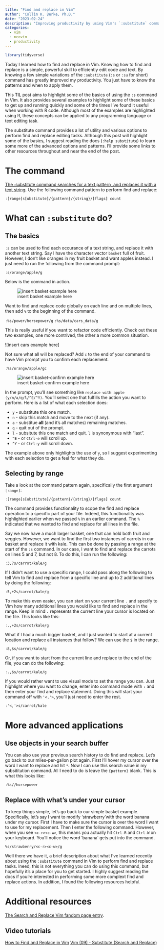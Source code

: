 ```yaml
---
title: "Find and replace in Vim"
author: "Collin K. Berke, Ph.D."
date: "2023-02-24"
description: "Improving productivity by using Vim's `:substitute` command"
categories:
  - vim
  - neovim
  - productivity
---
```


```r
library(tidyverse)
```

Today I learned how to find and replace in Vim. Knowing how to find and replace is a simple, powerful skill to efficiently edit code and text. By knowing a few simple variations of the `:substitute` (`:s` or `:su` for short) command has greatly improved my productivity. You just have to know the patterns and when to apply them.

This TIL post aims to highlight some of the basics of using the `:s` command in Vim. It also provides several examples to highlight some of these basics to get up and running quickly and some of the times I've found it useful when working with R code. Although most of the examples are highlighted using R, these concepts can be applied to any programming language or text editing task. 

The substitute command provides a lot of utility and various options to perform find and replace editing tasks. Although this post will highlight some of the basics, I suggest reading the docs (`:help substitute`) to learn some more of the advanced options and patterns. I'll provide some links to other resources throughout and near the end of the post.

# The command

[The :substitute command searches for a text pattern, and replaces it with a text string](https://vim.fandom.com/wiki/Search_and_replace). Use the following command pattern to perform find and replace:

`:[range]s[ubstitute]/{pattern}/{string}/[flags] count`

# What can `:substitute` do? 

## The basics

`:s` can be used to find each occurance of a text string, and replace it with another text string. Say I have the character vector `basket` full of fruit. However, I don't like oranges in my fruit basket and want apples instead. I just need to run the following from the command prompt:

`:s/orange/apple/g`

Below is the command in action.

![insert basket example here]()

Want to find and replace code globally on each line and on multiple lines, then add `%` to the beginning of the command.

`:%s/power/horsepower/g`
`:%s/data/cars_data/g`

This is really useful if you want to refactor code efficiently. Check out these two examples, one more contrived, the other a more common situation.

![insert cars example here]

Not sure what all will be replaced? Add `c` to the end of your command to have Vim prompt you to confirm each replacement.

`:%s/orange/apple/gc`

![insert basket-confirm example here]()

In the prompt, you'll see something like `replace with apple (y/n/a/q/l/^E/^Y)`. You'll select one that fulfills the action you want to perform. Here is a list of what each selection does:

* `y` - substitute this one match.
* `n` - skip this match and move to the next (if any).
* `a` - substitue **all** (and it's all matches) remaining matches.
* `q` - quit out of the prompt.
* `l` - subsitute this one match and quit. `l` is synonymous with "last".
* `^E` - or `Ctrl-e` will scroll up.
* `^Y` - or `Ctrl-y` will scroll down.

The example above only highlights the use of `y`, so I suggest experimenting with each selection to get a feel for what they do. 

## Selecting by range

Take a look at the command pattern again, specifically the first argument `[range]`:

`:[range]s[ubstitute]/{pattern}/{string}/[flags] count`

The command provides functionality to scope the find and replace operation to a specific part of your file. Indeed, this functionality was highlighted earlier when we passed `%` in an earlier command. The `%` indicated that we wanted to find and replace for all lines in the file.

Say we now have a much larger basket, one that can hold both fruit and veggies. However, we want to find the first two instances of carrots in our basket and replace it with kale. This can be done by passing a range at the start of the `:s` command. In our case, I want to find and replace the carrots on lines 5 and 7, but not 8. To do this, I can run the following:

`:3,7s/carrot/kale/g`

If I didn't want to use a specific range, I could pass along the following to tell Vim to find and replace from a specific line and up to 2 additional lines by doing the following:

`:5,+2s/carrot/kale/g`

To make this even easier, you can start on your current line `.` and specify to Vim how many additional lines you would like to find and replace in the range. Keep in mind `.` represents the current line your cursor is located on the file. This looks like this:

`:.,+2s/carrot/kale/g`

What if I had a much bigger basket, and I just wanted to start at a current location and replace all instances that follow? We can use the `$` in the range.

`:8,$s/carrot/kale/g`

Or, if you want to start from the current line and replace to the end of the file, you can do the following:

`:.,$s/carrot/kale/g`

If you would rather want to use visual mode to set the range you can. Just highlight where you want to change, enter into command mode with `:` and then enter your find and replace statement. Doing this will start your command off with `'<,'>`, you'll just need to enter the rest.

`:'<,'>s/carrot/kale`

# More advanced applications

## Use objects in your search buffer

You can also use your previous search history to do find and replace. Let's go back to our miles-per-gallon plot again. First I'll hover my cursor over the word I want to replace and hit `*`. Now I can use this search value in my subsititution command. All I need to do is leave the `{pattern}` blank. This is what this looks like:

`:%s//horsepower`

## Replace with what's under your cursor

To keep things simple, let's go back to our simple basket example. Specifically, let's say I want to modify 'strawberry'with the word banana under my cursor. First I have to make sure the cursor is over the word I want to use for my replacement. Then I enter the following command. However, when you see `<c-r><c-w>`, this means you actually hit `Ctrl-R` and `Ctrl-W` on your keyboard. You'll notice the word 'banana' gets put into the command.

`%s/strawberry/<c-r><c-w>/g`

Well there we have it, a brief description about what I've learned recently about using the `:substitute` command in Vim to perform find and replace tasks. Ineed, this is not everything you can do using this command, but hopefully it's a place for you to get started. I highly suggest reading the docs if you're interested in performing some more complext find and replace actions. In addition, I found the following resources helpful. 

# Additional resources

[The Search and Replace Vim fandom page entry](https://vim.fandom.com/wiki/Search_and_replace).

## Video tutorials

[How to Find and Replace in Vim](https://www.youtube.com/watch?v=PzmLJy0o6qo)
[Vim (09) - Substitute (Search and Replace)](https://www.youtube.com/watch?v=9Sodnanx_yI)
